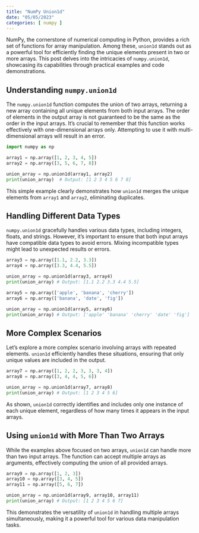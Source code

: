 ```yaml
---
title: "NumPy Union1d"
date: "05/05/2023"
categories: [ numpy ]
---
```



NumPy, the cornerstone of numerical computing in Python, provides a rich set of functions for array manipulation. Among these, `union1d` stands out as a powerful tool for efficiently finding the unique elements present in two or more arrays.  This post delves into the intricacies of `numpy.union1d`, showcasing its capabilities through practical examples and code demonstrations.


## Understanding `numpy.union1d`

The `numpy.union1d` function computes the union of two arrays, returning a new array containing all unique elements from both input arrays.  The order of elements in the output array is not guaranteed to be the same as the order in the input arrays.  It's crucial to remember that this function works effectively with one-dimensional arrays only. Attempting to use it with multi-dimensional arrays will result in an error.

```python
import numpy as np

array1 = np.array([1, 2, 3, 4, 5])
array2 = np.array([3, 5, 6, 7, 8])

union_array = np.union1d(array1, array2)
print(union_array)  # Output: [1 2 3 4 5 6 7 8]
```

This simple example clearly demonstrates how `union1d` merges the unique elements from `array1` and `array2`, eliminating duplicates.


## Handling Different Data Types

`numpy.union1d` gracefully handles various data types, including integers, floats, and strings.  However, it's important to ensure that both input arrays have compatible data types to avoid errors. Mixing incompatible types might lead to unexpected results or errors.

```python
array3 = np.array([1.1, 2.2, 3.3])
array4 = np.array([3.3, 4.4, 5.5])

union_array = np.union1d(array3, array4)
print(union_array) # Output: [1.1 2.2 3.3 4.4 5.5]

array5 = np.array(['apple', 'banana', 'cherry'])
array6 = np.array(['banana', 'date', 'fig'])

union_array = np.union1d(array5, array6)
print(union_array) # Output: ['apple' 'banana' 'cherry' 'date' 'fig']
```


##  More Complex Scenarios

Let's explore a more complex scenario involving arrays with repeated elements.  `union1d` efficiently handles these situations, ensuring that only unique values are included in the output.

```python
array7 = np.array([1, 2, 2, 3, 3, 3, 4])
array8 = np.array([3, 4, 4, 5, 6])

union_array = np.union1d(array7, array8)
print(union_array) # Output: [1 2 3 4 5 6]
```

As shown, `union1d` correctly identifies and includes only one instance of each unique element, regardless of how many times it appears in the input arrays.



##  Using `union1d` with More Than Two Arrays

While the examples above focused on two arrays, `union1d` can handle more than two input arrays.  The function can accept multiple arrays as arguments, effectively computing the union of all provided arrays.


```python
array9 = np.array([1, 2, 3])
array10 = np.array([3, 4, 5])
array11 = np.array([5, 6, 7])

union_array = np.union1d(array9, array10, array11)
print(union_array) # Output: [1 2 3 4 5 6 7]
```

This demonstrates the versatility of `union1d` in handling multiple arrays simultaneously, making it a powerful tool for various data manipulation tasks.

